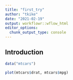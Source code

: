 ```yaml
---
title: "first_try"
author: "tkike"
date: "2021-02-19"
output: workflowr::wflow_html
editor_options:
  chunk_output_type: console
---
```


## Introduction

```r
data("mtcars")

plot(mtcars$drat, mtcars$mpg)
```

